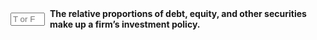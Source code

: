 ::: {.question-block}

<form onsubmit="event.preventDefault(); checkAnswerBox('module7_tf_q9','F')" style="display: flex; align-items: center; gap: 8px;">
  <input type="text" id="module7_tf_q9" name="module7_tf_q9" maxlength="1" placeholder="T or F" style="width: 55px;" data-correct-answer="F" /> 
  <label for="module7_tf_q9"><strong>The relative proportions of debt, equity, and other securities make up a firm's investment policy.</strong></label>
</form>

<div id="feedback-module7_tf_q9" class="feedback" data-status="" style="display:none;">
This is FALSE. Those proportions define **capital structure**, not investment policy.
</div>

:::